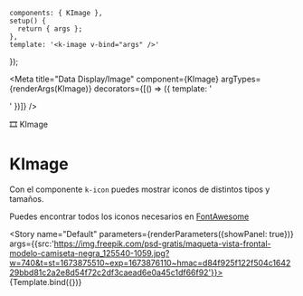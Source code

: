 
    components: { KImage },
    setup() {
      return { args };
    },
    template: '<k-image v-bind="args" />'
});

<Meta title="Data Display/Image" component={KImage} argTypes={renderArgs(KImage)} decorators={[() => ({ template: '<div class="flex items-center justify-center p-10"><story /></div>' })]} />

<SHead image="https://media1.giphy.com/media/11PaxnGo8fWVoI/giphy.gif?cid=ecf05e47k99peeliqztdwzieqszxz0zkctn6aogjjevyu0cm&rid=giphy.gif&ct=g">🎞 KImage</SHead>

# KImage
Con el componente `k-icon` puedes mostrar iconos de distintos tipos y tamaños.

Puedes encontrar todos los iconos necesarios en [FontAwesome](https://fontawesome.com/search)

<Story name="Default" parameters={renderParameters({showPanel: true})} args={{src:'https://img.freepik.com/psd-gratis/maqueta-vista-frontal-modelo-camiseta-negra_125540-1059.jpg?w=740&t=st=1673875510~exp=1673876110~hmac=d84f925f122f504c164229bbd81c2a2e8d54f72c2df3caead6e0a45c1df66f92'}}>
  {Template.bind({})}
</Story>

<ArgsTable story="Default" />
